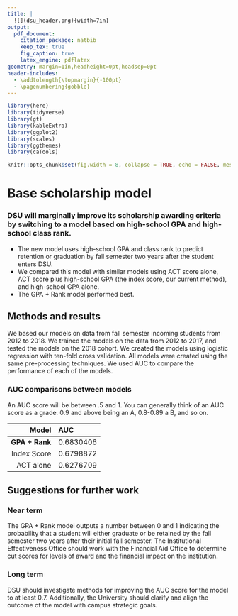 ```yaml
---
title: |
  ![](dsu_header.png){width=7in}  
output: 
  pdf_document:
    citation_package: natbib
    keep_tex: true
    fig_caption: true
    latex_engine: pdflatex
geometry: margin=1in,headheight=0pt,headsep=0pt
header-includes:
  - \addtolength{\topmargin}{-100pt}
  - \pagenumbering{gobble}
---
```


```r
library(here)
library(tidyverse)
library(gt)
library(kableExtra)
library(ggplot2)
library(scales)
library(ggthemes)
library(caTools)
```

```r
knitr::opts_chunk$set(fig.width = 8, collapse = TRUE, echo = FALSE, message = FALSE)
```


# Base scholarship model

### DSU will marginally improve its scholarship awarding criteria by switching to a model based on high-school GPA and high-school class rank.

- The new model uses high-school GPA and class rank to predict retention or graduation by fall semester two years after the student enters DSU.
- We compared this model with similar models using ACT score alone, ACT score plus high-school GPA (the index score, our current method), and high-school GPA alone. 
- The GPA + Rank model performed best.

## Methods and results

We based our models on data from fall semester incoming students from 2012 to 2018. We trained the models on the data from 2012 to 2017, and tested the models on the 2018 cohort. We created the models using logistic regression with ten-fold cross validation. All models were created using the same pre-processing techniques. We used AUC to compare the performance of each of the models.


### AUC comparisons between models

An AUC score will be between .5 and 1. You can generally think of an AUC score as a grade. 0.9 and above being an A, 0.8-0.89 a B, and so on. 

| Model           |      AUC      |
|----------------:|:--------------|
| **GPA + Rank**  | 0.6830406     |
| Index Score     | 0.6798872     |
| ACT alone       | 0.6276709     |

## Suggestions for further work

### Near term

The GPA + Rank model outputs a number between 0 and 1 indicating the probability that a student will either graduate or be retained by the fall semester two years after their initial fall semester. The Institutional Effectiveness Office should work with the Financial Aid Office to determine cut scores for levels of award and the financial impact on the institution. 


### Long term

DSU should investigate methods for improving the AUC score for the model to at least 0.7. Additionally, the University should clarify and align the outcome of the model with campus  strategic goals. 

